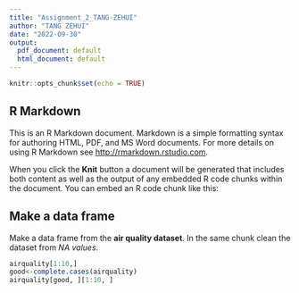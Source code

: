 ```yaml
---
title: "Assignment_2_TANG-ZEHUI"
author: "TANG ZEHUI"
date: "2022-09-30"
output:
  pdf_document: default
  html_document: default
---
```


```r
knitr::opts_chunk$set(echo = TRUE)
```

## R Markdown

This is an R Markdown document. Markdown is a simple formatting syntax for authoring HTML, PDF, and MS Word documents. For more details on using R Markdown see <http://rmarkdown.rstudio.com>.

When you click the **Knit** button a document will be generated that includes both content as well as the output of any embedded R code chunks within the document. You can embed an R code chunk like this:

## Make a data frame

Make a data frame from the **air quality dataset**. In the same chunk clean the dataset from *NA values*.

```r
airquality[1:10,]
good<-complete.cases(airquality) 
airquality[good, ][1:10, ]
```


